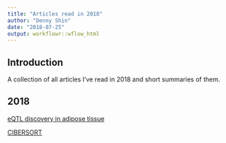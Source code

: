 ---
title: "Articles read in 2018"
author: "Denny Shin"
date: "2018-07-25"
output: workflowr::wflow_html
---

## **Introduction**

A collection of all articles I've read in 2018 and short summaries of them.


## **2018**

[eQTL discovery in adipose tissue](eQTL-adipose-tissue.html)

[CIBERSORT](CIBERSORT.html)
